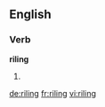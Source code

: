 ==English==

===Verb===
'''riling'''

# {{present participle of|[[rile]]}}

[[de:riling]]
[[fr:riling]]
[[vi:riling]]